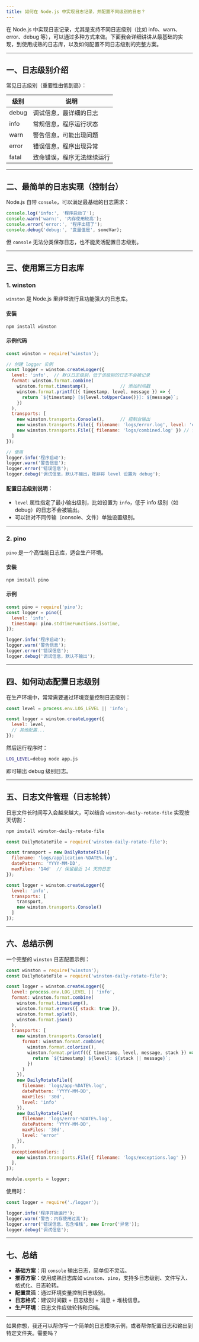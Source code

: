 ```yaml
---
title: 如何在 Node.js 中实现日志记录，并配置不同级别的日志？
---
```


在 Node.js 中实现日志记录，尤其是支持不同日志级别（比如 info、warn、error、debug 等），可以通过多种方式来做。下面我会详细讲讲从最基础的实现，到使用成熟的日志库，以及如何配置不同日志级别的完整方案。

---

## 一、日志级别介绍

常见日志级别（重要性由低到高）：

| 级别    | 说明            |
| ----- | ------------- |
| debug | 调试信息，最详细的日志   |
| info  | 常规信息，程序运行状态   |
| warn  | 警告信息，可能出现问题   |
| error | 错误信息，程序出现异常   |
| fatal | 致命错误，程序无法继续运行 |

---

## 二、最简单的日志实现（控制台）

Node.js 自带 `console`，可以满足最基础的日志需求：

```js
console.log('info:', '程序启动了');
console.warn('warn:', '内存使用较高');
console.error('error:', '程序出错了');
console.debug('debug:', '变量值是', someVar);
```

但 `console` 无法分类保存日志，也不能灵活配置日志级别。

---

## 三、使用第三方日志库

### 1. **winston**

`winston` 是 Node.js 里非常流行且功能强大的日志库。

#### 安装

```bash
npm install winston
```

#### 示例代码

```js
const winston = require('winston');

// 创建 logger 实例
const logger = winston.createLogger({
  level: 'info',  // 默认日志级别，低于该级别的日志不会被记录
  format: winston.format.combine(
    winston.format.timestamp(),            // 添加时间戳
    winston.format.printf(({ timestamp, level, message }) => {
      return `${timestamp} [${level.toUpperCase()}]: ${message}`;
    })
  ),
  transports: [
    new winston.transports.Console(),      // 控制台输出
    new winston.transports.File({ filename: 'logs/error.log', level: 'error' }),  // 只记录 error 级别日志到文件
    new winston.transports.File({ filename: 'logs/combined.log' }) // 记录所有日志到文件
  ]
});

// 使用
logger.info('程序启动');
logger.warn('警告信息');
logger.error('错误信息');
logger.debug('调试信息，默认不输出，除非将 level 设置为 debug');
```

#### 配置日志级别说明：

* `level` 属性指定了最小输出级别，比如设置为 `info`，低于 info 级别（如 debug）的日志不会被输出。
* 可以针对不同传输（console、文件）单独设置级别。

---

### 2. **pino**

`pino` 是一个高性能日志库，适合生产环境。

#### 安装

```bash
npm install pino
```

#### 示例

```js
const pino = require('pino');
const logger = pino({
  level: 'info',
  timestamp: pino.stdTimeFunctions.isoTime,
});

logger.info('程序启动');
logger.warn('警告信息');
logger.error('错误信息');
logger.debug('调试信息，默认不输出');
```

---

## 四、如何动态配置日志级别

在生产环境中，常常需要通过环境变量控制日志级别：

```js
const level = process.env.LOG_LEVEL || 'info';

const logger = winston.createLogger({
  level: level,
  // 其他配置...
});
```

然后运行程序时：

```bash
LOG_LEVEL=debug node app.js
```

即可输出 debug 级别日志。

---

## 五、日志文件管理（日志轮转）

日志文件长时间写入会越来越大，可以结合 `winston-daily-rotate-file` 实现按天切割：

```bash
npm install winston-daily-rotate-file
```

```js
const DailyRotateFile = require('winston-daily-rotate-file');

const transport = new DailyRotateFile({
  filename: 'logs/application-%DATE%.log',
  datePattern: 'YYYY-MM-DD',
  maxFiles: '14d'  // 保留最近 14 天的日志
});

const logger = winston.createLogger({
  level: 'info',
  transports: [
    transport,
    new winston.transports.Console()
  ]
});
```

---

## 六、总结示例

一个完整的 `winston` 日志配置示例：

```js
const winston = require('winston');
const DailyRotateFile = require('winston-daily-rotate-file');

const logger = winston.createLogger({
  level: process.env.LOG_LEVEL || 'info',
  format: winston.format.combine(
    winston.format.timestamp(),
    winston.format.errors({ stack: true }),
    winston.format.splat(),
    winston.format.json()
  ),
  transports: [
    new winston.transports.Console({
      format: winston.format.combine(
        winston.format.colorize(),
        winston.format.printf(({ timestamp, level, message, stack }) => {
          return `${timestamp} ${level}: ${stack || message}`;
        })
      )
    }),
    new DailyRotateFile({
      filename: 'logs/app-%DATE%.log',
      datePattern: 'YYYY-MM-DD',
      maxFiles: '30d',
      level: 'info'
    }),
    new DailyRotateFile({
      filename: 'logs/error-%DATE%.log',
      datePattern: 'YYYY-MM-DD',
      maxFiles: '30d',
      level: 'error'
    }),
  ],
  exceptionHandlers: [
    new winston.transports.File({ filename: 'logs/exceptions.log' })
  ],
});

module.exports = logger;
```

使用时：

```js
const logger = require('./logger');

logger.info('程序开始运行');
logger.warn('警告：内存使用过高');
logger.error('错误信息，包含堆栈', new Error('异常'));
logger.debug('调试信息');
```

---

## 七、总结

* **基础方案**：用 `console` 输出日志，简单但不灵活。
* **推荐方案**：使用成熟日志库如 `winston`、`pino`，支持多日志级别、文件写入、格式化、日志轮转。
* **配置灵活**：通过环境变量控制日志级别。
* **日志格式**：建议时间戳 + 日志级别 + 消息 + 堆栈信息。
* **生产环境**：日志文件应做轮转和归档。

---

如果你想，我还可以帮你写一个简单的日志模块示例，或者帮你配置日志和输出到特定文件夹。需要吗？
